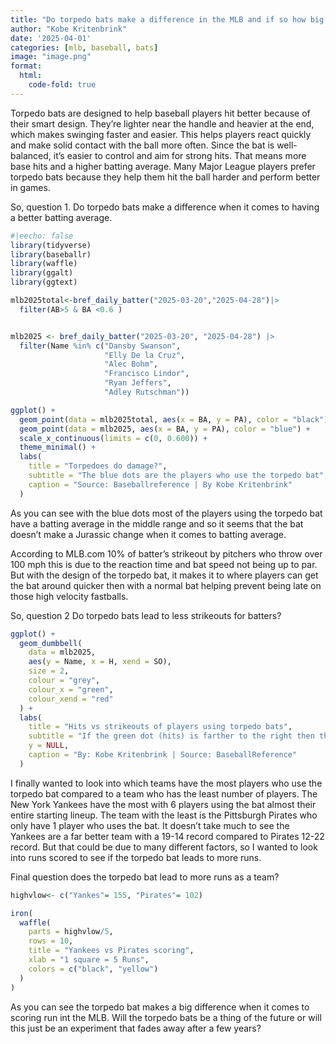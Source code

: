 ```yaml
---
title: "Do torpedo bats make a difference in the MLB and if so how big of a difference do they make?"
author: "Kobe Kritenbrink"
date: '2025-04-01'
categories: [mlb, baseball, bats]
image: "image.png"
format: 
  html:
    code-fold: true
---
```


Torpedo bats are designed to help baseball players hit better because of their smart design. They’re lighter near the handle and heavier at the end, which makes swinging faster and easier. This helps players react quickly and make solid contact with the ball more often. Since the bat is well-balanced, it’s easier to control and aim for strong hits. That means more base hits and a higher batting average. Many Major League players prefer torpedo bats because they help them hit the ball harder and perform better in games.

So, question 1. Do torpedo bats make a difference when it comes to having a better batting average.

```r
#|eecho: false
library(tidyverse)
library(baseballr)
library(waffle)
library(ggalt)
library(ggtext)

```

```r
mlb2025total<-bref_daily_batter("2025-03-20","2025-04-28")|>
  filter(AB>5 & BA <0.6 )


mlb2025 <- bref_daily_batter("2025-03-20", "2025-04-28") |>
  filter(Name %in% c("Dansby Swanson",
                     "Elly De la Cruz",
                     "Alec Bohm",
                     "Francisco Lindor",
                     "Ryan Jeffers",
                     "Adley Rutschman"))
```

```r
ggplot() +
  geom_point(data = mlb2025total, aes(x = BA, y = PA), color = "black") +
  geom_point(data = mlb2025, aes(x = BA, y = PA), color = "blue") +
  scale_x_continuous(limits = c(0, 0.600)) +
  theme_minimal() +
  labs(
    title = "Torpedoes do damage?",
    subtitle = "The blue dots are the players who use the torpedo bat",
    caption = "Source: Baseballreference | By Kobe Kritenbrink"
  )
```

As you can see with the blue dots most of the players using the torpedo bat have a batting average in the middle range and so it seems that the bat doesn't make a Jurassic change when it comes to batting average.

According to MLB.com 10% of batter’s strikeout by pitchers who throw over 100 mph this is due to the reaction time and bat speed not being up to par. But with the design of the torpedo bat, it makes it to where players can get the bat around quicker then with a normal bat helping prevent being late on those high velocity fastballs.

So, question 2 Do torpedo bats lead to less strikeouts for batters?

```r
ggplot() +
  geom_dumbbell(
    data = mlb2025,
    aes(y = Name, x = H, xend = SO),
    size = 2,
    colour = "grey",
    colour_x = "green",
    colour_xend = "red"
  ) +
  labs(
    title = "Hits vs strikeouts of players using torpedo bats",
    subtitle = "If the green dot (hits) is farther to the right then the left that is good.",
    y = NULL,
    caption = "By: Kobe Kritenbrink | Source: BaseballReference"
  ) 
```

I finally wanted to look into which teams have the most players who use the torpedo bat compared to a team who has the least number of players. The New York Yankees have the most with 6 players using the bat almost their entire starting lineup. The team with the least is the Pittsburgh Pirates who only have 1 player who uses the bat. It doesn’t take much to see the Yankees are a far better team with a 19-14 record compared to Pirates 12-22 record. But that could be due to many different factors, so I wanted to look into runs scored to see if the torpedo bat leads to more runs.

Final question does the torpedo bat lead to more runs as a team?

```r
highvlow<- c("Yankes"= 155, "Pirates"= 102)
```

```r
iron(
  waffle(
    parts = highvlow/5,
    rows = 10,
    title = "Yankees vs Pirates scoring",
    xlab = "1 square = 5 Runs",
    colors = c("black", "yellow")
  )
)
```

As you can see the torpedo bat makes a big difference when it comes to scoring run int the MLB. Will the torpedo bats be a thing of the future or will this just be an experiment that fades away after a few years?

